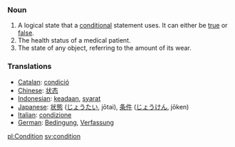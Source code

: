 === Noun ===
#A logical state that a [[conditional]] statement uses.  It can either be [[true]] or [[false]].
#The health status of a medical patient.
#The state of any object, referring to the amount of its wear.

=== Translations ===
*[[Catalan]]: [[condició]]
*[[Chinese]]: [[状态]]
*[[Indonesian]]: [[ada|keadaan]], [[syarat]]
*[[Japanese]]: [[状態]] ([[じょうたい]], jōtai), [[条件]] ([[じょうけん]], jōken)
*[[Italian]]: [[condizione]]
*[[German]]: [[Bedingung]], [[Verfassung]]

[[pl:Condition]]
[[sv:condition]]